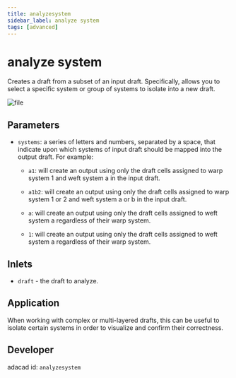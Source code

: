 ```yaml
---
title: analyzesystem
sidebar_label: analyze system
tags: [advanced]
---
```


# analyze system
Creates a draft from a subset of an input draft. Specifically, allows you to select a specific system or group of systems to isolate into a new draft. 

![file](./img/analyzesystem.png)


## Parameters
- `systems`: a series of letters and numbers, separated by a space, that indicate upon which systems of input draft should be mapped into the output draft. For example:

    - `a1`: will create an output using only the draft cells assigned to warp system 1 and weft system a in the input draft. 

    - `a1b2`: will create an output using only the draft cells assigned to warp system 1 or 2 and weft system a or b in the input draft. 

    - `a`: will create an output using only the draft cells assigned to weft system a regardless of their warp system. 

    - `1`: will create an output using only the draft cells assigned to weft system a regardless of their warp system. 


## Inlets
- `draft` - the draft to analyze. 

## Application
When working with complex or multi-layered drafts, this can be useful to isolate certain systems in order to visualize and confirm their correctness. 

## Developer
adacad id: `analyzesystem`
